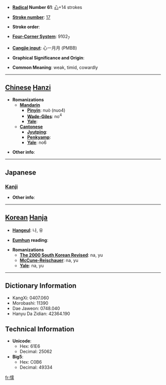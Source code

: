 * '''[[Wiktionary:Chinese radical index| Radical]] Number 61''': [[Wiktionary:Chinese radical index 心|心]]+14 strokes

* '''[[Wiktionary:Chinese total strokes index|Stroke number]]''': [[Wiktionary:Chinese total strokes index 17|17]]

* '''Stroke order''': 

* '''[[Wiktionary:Chinese four corner index|Four-Corner System]]''': 9102<sub>7</sub>

* '''[[Wiktionary:Chinese Cangjie index|Cangjie input]]''': 心一月月 (PMBB)

* '''Graphical Significance and Origin''': 

* '''Common Meaning''': weak, timid, cowardly

----

== [[Chinese]] [[Hanzi]] ==

* '''Romanizations'''
** '''[[Mandarin]]'''
*** '''[[Pinyin]]''': nuò (nuo4)
*** '''[[Wade-Giles]]''': no<sup>4</sup>
*** '''[[Yale]]''': 
** '''[[Cantonese]]'''
*** '''[[Jyutping]]''':
*** '''[[Penkyamp]]''': 
*** '''[[Yale]]''': no6

* '''Other info''': 

----

==Japanese==
===[[Kanji]]===
{{kanji|on readings=[[だ]] (da), [[じゅ]] (ju), [[ぜん]] (zen)|kun readings=[[よわい]] (yowai)}}

* '''Other info''':  

----

== [[Korean]] [[Hanja]] ==

* '''[[Hangeul]]''': 나, 유

* '''[[Eumhun]] reading''': 

* '''Romanizations'''
** '''[[The 2000 South Korean Revised Romanization|The 2000 South Korean Revised]]''': na, yu
** '''[[McCune-Reischauer]]''': na, yu
** '''[[Yale]]''': na, yu

----

== Dictionary Information ==

* KangXi: 0407.060
* Morobashi: 11390
* Dae Jaweon: 0748.040
* Hanyu Da Zidian: 42364.190

== Technical Information ==

* '''Unicode''':
** Hex: 61E6
** Decimal: 25062
* '''Big5''':
** Hex: C0B6
** Decimal: 49334

[[fr:懦]]